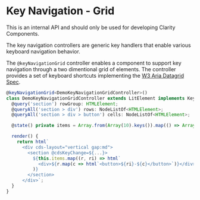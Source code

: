 
<Meta title="Internal Controllers/Key Navigation Grid Controller" />

# Key Navigation - Grid

<cds-alert-group status="danger" cds-layout="m-b:lg">
  <cds-alert>This is an internal API and should only be used for developing Clarity Components.</cds-alert>
</cds-alert-group>

The key navigation controllers are generic key handlers that enable various keyboard navigation behavior.

The `@keyNavigationGrid` controller enables a component to support key navigation through a
two dimentional grid of elements. The controller provides a set of keyboard shortcuts implementing the
[W3 Aria Datagrid Spec](https://www.w3.org/TR/wai-aria-practices/examples/grid/dataGrids.html#kbd_label).

```typescript
@keyNavigationGrid<DemoKeyNavigationGridController>()
class DemoKeyNavigationGridController extends LitElement implements KeyGrid {
  @query('section') rowGroup: HTMLElement;
  @queryAll('section > div') rows: NodeListOf<HTMLElement>;
  @queryAll('section > div > button') cells: NodeListOf<HTMLElement>;

  @state() private items = Array.from(Array(10).keys()).map(() => Array.from(Array(10).keys()));

  render() {
    return html`
      <div cds-layout="vertical gap:md">
        <section @cdsKeyChange=${...}>
          ${this.items.map((r, ri) => html`
            <div>${r.map(c => html`<button>${ri}-${c}</button>`)}</div>`
          )}
        </section>
      </div>`;
  }
}
```

<Canvas>
  <Story id="internal-stories-controllers--key-navigation-grid-controller" />
</Canvas>

<Story id="internal-stories-grid--keyboard" />
